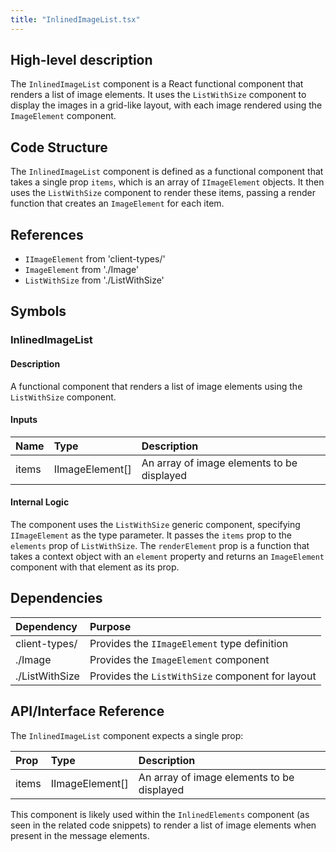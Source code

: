 ```yaml
---
title: "InlinedImageList.tsx"
---
```


## High-level description
The `InlinedImageList` component is a React functional component that renders a list of image elements. It uses the `ListWithSize` component to display the images in a grid-like layout, with each image rendered using the `ImageElement` component.

## Code Structure
The `InlinedImageList` component is defined as a functional component that takes a single prop `items`, which is an array of `IImageElement` objects. It then uses the `ListWithSize` component to render these items, passing a render function that creates an `ImageElement` for each item.

## References
- `IImageElement` from 'client-types/'
- `ImageElement` from './Image'
- `ListWithSize` from './ListWithSize'

## Symbols

### InlinedImageList
#### Description
A functional component that renders a list of image elements using the `ListWithSize` component.

#### Inputs
| Name  | Type             | Description                                |
|:------|:-----------------|:-------------------------------------------|
| items | IImageElement[]  | An array of image elements to be displayed |

#### Internal Logic
The component uses the `ListWithSize` generic component, specifying `IImageElement` as the type parameter. It passes the `items` prop to the `elements` prop of `ListWithSize`. The `renderElement` prop is a function that takes a context object with an `element` property and returns an `ImageElement` component with that element as its prop.

## Dependencies
| Dependency    | Purpose                                            |
|:--------------|:---------------------------------------------------|
| client-types/ | Provides the `IImageElement` type definition       |
| ./Image       | Provides the `ImageElement` component              |
| ./ListWithSize| Provides the `ListWithSize` component for layout   |

## API/Interface Reference
The `InlinedImageList` component expects a single prop:

| Prop   | Type             | Description                                |
|:-------|:-----------------|:-------------------------------------------|
| items  | IImageElement[]  | An array of image elements to be displayed |

This component is likely used within the `InlinedElements` component (as seen in the related code snippets) to render a list of image elements when present in the message elements.